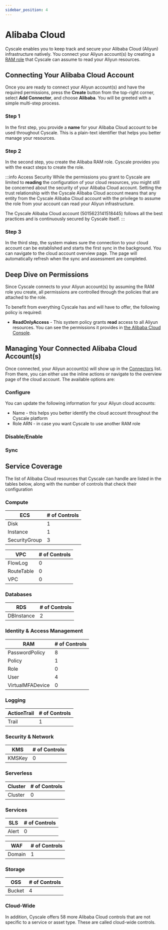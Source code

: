 ```yaml
---
sidebar_position: 4
---
```



# Alibaba Cloud

Cyscale enables you to keep track and secure your Alibaba Cloud (Aliyun) infrastructure natively. You connect your Aliyun account(s) by creating a [RAM role](https://www.alibabacloud.com/help/en/resource-access-management/latest/ram-role-overview) that Cyscale can assume to read your Aliyun resources.

## Connecting Your Alibaba Cloud Account

Once you are ready to connect your Aliyun account(s) and have the required permissions, press the **Create** button from the top-right corner, select **Add Connector**, and choose **Alibaba**. You will be greeted with a simple multi-step process.

### Step 1

In the first step, you provide a **name** for your Alibaba Cloud account to be used throughout Cyscale. This is a plain-text identifier that helps you better manage your resources.

### Step 2

In the second step, you create the Alibaba RAM role. Cyscale provides you with the exact steps to create the role.

:::info Access Security
While the permissions you grant to Cyscale are limited to **reading** the configuration of your cloud resources, you might still be concerned about the security of your Alibaba Cloud account. Setting the trust relationship with the Cyscale Alibaba Cloud account means that any entity from the Cyscale Alibaba Cloud account with the privilege to assume the role from your account can read your Aliyun infrastructure.

The Cyscale Alibaba Cloud account (5015623141518445) follows all the best practices and is continuously secured by Cyscale itself.
:::

### Step 3

In the third step, the system makes sure the connection to your cloud account can be established and starts the first sync in the background. You can navigate to the cloud account overview page. The page will automatically refresh when the sync and assessment are completed.

## Deep Dive on Permissions

Since Cyscale connects to your Aliyun account(s) by assuming the RAM role you create, all permissions are controlled through the policies that are attached to the role.

To benefit from everything Cyscale has and will have to offer, the following policy is required:

- **ReadOnlyAccess** - This system policy grants **read** access to all Aliyun resources. You can see the permissions it provides in [the Alibaba Cloud Console](https://ram.console.aliyun.com/policies/ReadOnlyAccess/System/content).

## Managing Your Connected Alibaba Cloud Account(s)

Once connected, your Aliyun account(s) will show up in the [Connectors](https://app.cyscale.com/connectors) list. From there, you can either use the inline actions or navigate to the overview page of the cloud account. The available options are:

### Configure

You can update the following information for your Aliyun cloud accounts:

- Name - this helps you better identify the cloud account throughout the Cyscale platform
- Role ARN - in case you want Cyscale to use another RAM role

### Disable/Enable

<DisableEnable />

### Sync

<Sync />

## Service Coverage

The list of Alibaba Cloud resources that Cyscale can handle are listed in the tables below, along with the number of controls that check their configuration

### Compute

| ECS           | # of Controls |
| ------------- | ------------- |
| Disk          | 1             |
| Instance      | 1             |
| SecurityGroup | 3             |

| VPC        | # of Controls |
| ---------- | ------------- |
| FlowLog    | 0             |
| RouteTable | 0             |
| VPC        | 0             |

### Databases

| RDS        | # of Controls |
| ---------- | ------------- |
| DBInstance | 2             |

### Identity & Access Management

| RAM              | # of Controls |
| ---------------- | ------------- |
| PasswordPolicy   | 8             |
| Policy           | 1             |
| Role             | 0             |
| User             | 4             |
| VirtualMFADevice | 0             |

### Logging

| ActionTrail | # of Controls |
| ----------- | ------------- |
| Trail       | 1             |

### Security & Network

| KMS    | # of Controls |
| ------ | ------------- |
| KMSKey | 0             |

### Serverless

| Cluster | # of Controls |
| ------- | ------------- |
| Cluster | 0             |

### Services

| SLS   | # of Controls |
| ----- | ------------- |
| Alert | 0             |

| WAF    | # of Controls |
| ------ | ------------- |
| Domain | 1             |

### Storage

| OSS    | # of Controls |
| ------ | ------------- |
| Bucket | 4             |

### Cloud-Wide

In addition, Cyscale offers 58 more Alibaba Cloud controls that are not specific to a service or asset type. These are called cloud-wide controls.
